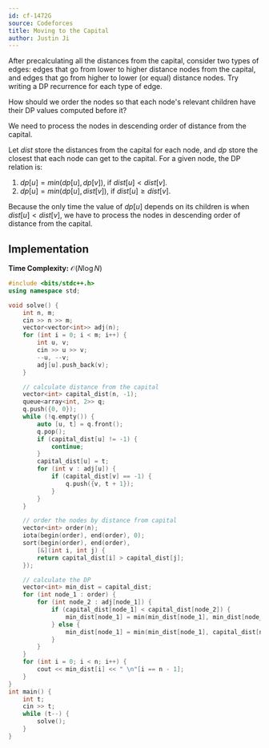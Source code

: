```yaml
---
id: cf-1472G
source: Codeforces
title: Moving to the Capital
author: Justin Ji
---
```


<Spoiler title = "Hint #1">

After precalculating all the distances from the capital, consider two types of 
edges: edges that go from lower to higher distance nodes from the capital, and 
edges that go from higher to lower (or equal) distance nodes. Try writing a 
DP recurrence for each type of edge.

</Spoiler>

<Spoiler title = "Hint #2">

How should we order the nodes so that each node's relevant children have their
DP values computed before it?

</Spoiler>

<Spoiler title = "Answer to Hint #2">

We need to process the nodes in descending order of distance from the capital.

</Spoiler>

<Spoiler title = "Explanation">

Let $dist$ store the distances from the capital for each node, and $dp$ store the 
closest that each node can get to the capital. For a given node, the DP relation is:

1. $dp[u] = min(dp[u], dp[v])$, if $dist[u] < dist[v]$.
2. $dp[u] = min(dp[u], dist[v])$, if $dist[u] \ge dist[v]$.

Because the only time the value of $dp[u]$ depends on its children is when 
$dist[u] < dist[v]$, we have to process the nodes in descending order of distance 
from the capital.

## Implementation

**Time Complexity:** $\mathcal{O}(N\log{N})$

<LanguageSection>
<CPPSection>

```cpp
#include <bits/stdc++.h>
using namespace std;

void solve() {
    int n, m;
    cin >> n >> m;
    vector<vector<int>> adj(n);
    for (int i = 0; i < m; i++) {
        int u, v;
        cin >> u >> v;
        --u, --v;
        adj[u].push_back(v);
    }

    // calculate distance from the capital
    vector<int> capital_dist(n, -1);
    queue<array<int, 2>> q;
    q.push({0, 0});
    while (!q.empty()) {
        auto [u, t] = q.front();
        q.pop();
        if (capital_dist[u] != -1) {
            continue;
        }
        capital_dist[u] = t;
        for (int v : adj[u]) {
            if (capital_dist[v] == -1) {
                q.push({v, t + 1});
            }
        }
    }

    // order the nodes by distance from capital
    vector<int> order(n);
    iota(begin(order), end(order), 0);
    sort(begin(order), end(order), 
        [&](int i, int j) { 
        return capital_dist[i] > capital_dist[j]; 
    });

    // calculate the DP
    vector<int> min_dist = capital_dist;
    for (int node_1 : order) {
        for (int node_2 : adj[node_1]) {
            if (capital_dist[node_1] < capital_dist[node_2]) {
                min_dist[node_1] = min(min_dist[node_1], min_dist[node_2]);
            } else {
                min_dist[node_1] = min(min_dist[node_1], capital_dist[node_2]);
            }
        }
    }
    for (int i = 0; i < n; i++) {
        cout << min_dist[i] << " \n"[i == n - 1];
    }
}
int main() {
    int t; 
    cin >> t;
    while (t--) { 
        solve(); 
    }
}
```

</CPPSection>
</LanguageSection>

</Spoiler>